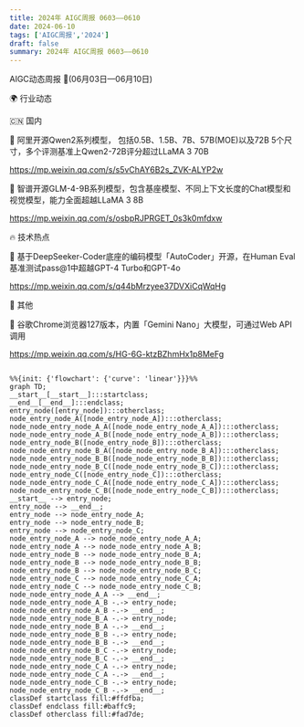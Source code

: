 ```yaml
---
title: 2024年 AIGC周报 0603——0610
date: 2024-06-10
tags: ['AIGC周报','2024']
draft: false
summary: 2024年 AIGC周报 0603——0610
---
```

AIGC动态周报 🚀(06月03日—06月10日)

🌍 行业动态

🇨🇳 国内

📰 阿里开源Qwen2系列模型， 包括0.5B、1.5B、7B、57B(MOE)以及72B 5个尺寸，多个评测基准上Qwen2-72B评分超过LLaMA 3 70B

https://mp.weixin.qq.com/s/s5vChAY6B2s_ZVK-ALYP2w

📰 智谱开源GLM-4-9B系列模型，包含基座模型、不同上下文长度的Chat模型和视觉模型，能力全面超越LLaMA 3 8B

https://mp.weixin.qq.com/s/osbpRJPRGET_0s3k0mfdxw

🔥 技术热点

📝 基于DeepSeeker-Coder底座的编码模型「AutoCoder」开源，在Human Eval基准测试pass@1中超越GPT-4 Turbo和GPT-4o

https://mp.weixin.qq.com/s/q44bMrzyee37DVXiCqWqHg

🎉 其他

🚀 谷歌Chrome浏览器127版本，内置「Gemini Nano」大模型，可通过Web API调用

https://mp.weixin.qq.com/s/HG-6G-ktzBZhmHx1p8MeFg

```mermaid

%%{init: {'flowchart': {'curve': 'linear'}}}%%
graph TD;
__start__[__start__]:::startclass;
__end__[__end__]:::endclass;
entry_node([entry_node]):::otherclass;
node_entry_node_A([node_entry_node_A]):::otherclass;
node_node_entry_node_A_A([node_node_entry_node_A_A]):::otherclass;
node_node_entry_node_A_B([node_node_entry_node_A_B]):::otherclass;
node_entry_node_B([node_entry_node_B]):::otherclass;
node_node_entry_node_B_A([node_node_entry_node_B_A]):::otherclass;
node_node_entry_node_B_B([node_node_entry_node_B_B]):::otherclass;
node_node_entry_node_B_C([node_node_entry_node_B_C]):::otherclass;
node_entry_node_C([node_entry_node_C]):::otherclass;
node_node_entry_node_C_A([node_node_entry_node_C_A]):::otherclass;
node_node_entry_node_C_B([node_node_entry_node_C_B]):::otherclass;
__start__ --> entry_node;
entry_node --> __end__;
entry_node --> node_entry_node_A;
entry_node --> node_entry_node_B;
entry_node --> node_entry_node_C;
node_entry_node_A --> node_node_entry_node_A_A;
node_entry_node_A --> node_node_entry_node_A_B;
node_entry_node_B --> node_node_entry_node_B_A;
node_entry_node_B --> node_node_entry_node_B_B;
node_entry_node_B --> node_node_entry_node_B_C;
node_entry_node_C --> node_node_entry_node_C_A;
node_entry_node_C --> node_node_entry_node_C_B;
node_node_entry_node_A_A --> __end__;
node_node_entry_node_A_B -.-> entry_node;
node_node_entry_node_A_B -.-> __end__;
node_node_entry_node_B_A -.-> entry_node;
node_node_entry_node_B_A -.-> __end__;
node_node_entry_node_B_B -.-> entry_node;
node_node_entry_node_B_B -.-> __end__;
node_node_entry_node_B_C -.-> entry_node;
node_node_entry_node_B_C -.-> __end__;
node_node_entry_node_C_A -.-> entry_node;
node_node_entry_node_C_A -.-> __end__;
node_node_entry_node_C_B -.-> entry_node;
node_node_entry_node_C_B -.-> __end__;
classDef startclass fill:#ffdfba;
classDef endclass fill:#baffc9;
classDef otherclass fill:#fad7de;
```
